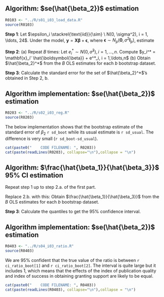 ## Algorithm: $se(\hat{\beta_2})$ estimation

```r
R0103 <- "../R/s01_i03_load_data.R"
source(R0103)
```

**Step 1**: Let $\epsilon_i \stackrel{\text{iid}}{\sim} \ N(0, \sigma^2), i = 1, \ldots, 24$. Under the model, $\mathbf{y} = \mathbf{X} \boldsymbol{\beta} + \boldsymbol{\epsilon}$, where $\boldsymbol{\epsilon} \sim N_p(\mathbf{0}, \sigma^2 \mathbf{I}_p)$, estimate

\begin{equation}
\begin{aligned}
\hat{\boldsymbol{\beta}} = \left( \mathbf{X}'\mathbf{X} \right)^{-1} \mathbf{X}'\mathbf{y}
\end{aligned}
\end{equation}

\begin{equation}
\begin{aligned}
\hat{\sigma}^2 = \frac{1}{n} \sum_{i=1}^n \left(y_i-\mathbf{x}_i' \hat{\boldsymbol{\beta}} \right)^2
\end{aligned}
\end{equation}

**Step 2**: (a) Repeat $B$ times: Let $e^*_i \sim N(0, \hat{\sigma}^2), i = 1, \ldots, n$. Compute $y_i^* = \mathbf{x}_i' \hat{\boldsymbol{\beta}} + e^*_i, i = 1,\ldots,n$ (b) Obtain $\hat{\beta_2}^*$ from the $B$ OLS estimates for each $b$ bootstrap dataset.

\begin{equation}
\begin{aligned}
\hat{\boldsymbol{\beta}}^*_b = \left( \mathbf{X}'\mathbf{X} \right)^{-1} \mathbf{X}'\mathbf{y}^*_b
\end{aligned}
\end{equation}

**Step 3**: Calculate the standard error for the set of $\hat{\beta_2}^*$'s obtained in Step 2, b.

## Algorithm implementation: $se(\hat{\beta_2})$ estimation

```r
R0203 <- "../R/s02_i03_reg.R"
source(R0203)
```

The below implementation shows that the bootstrap estimate of the standard error of $\beta_2$ `r sd_boot` while its usual estimate is `r sd_usual`. The difference is very small (`r sd_boot-sd_usual`).

```r
cat(paste0("    CODE FILENAME: ", R0203))
cat(paste(readLines(R0203), collapse="\n"),collapse = "\n")
```

## Algorithm: $\frac{\hat{\beta_1}}{\hat{\beta_3}}$ 95% CI estimation

Repeat step 1 up to step 2.a. of the first part.

Replace 2.b. with this: Obtain $\frac{\hat{\beta_1}}{\hat{\beta_3}}$ from the $B$ OLS estimates for each $b$ bootstrap dataset.

**Step 3**: Calculate the quantiles to get the 95% confidence interval.

## Algorithm implementation: $se(\hat{\beta_2})$ estimation

```r
R0403 <- "../R/s04_i03_ratio.R"
source(R0403)
```

We are 95% confident that the true value of the ratio is between `r ci_ratio_boot[1]` and `r ci_ratio_boot[2]`. The interval is quite large but it includes 1, which means that the effects of the index of publication quality and index of success in obtaining granting support are likely to be equal.

```r
cat(paste0("    CODE FILENAME: ", R0403))
cat(paste(readLines(R0403), collapse="\n"),collapse = "\n")
```



